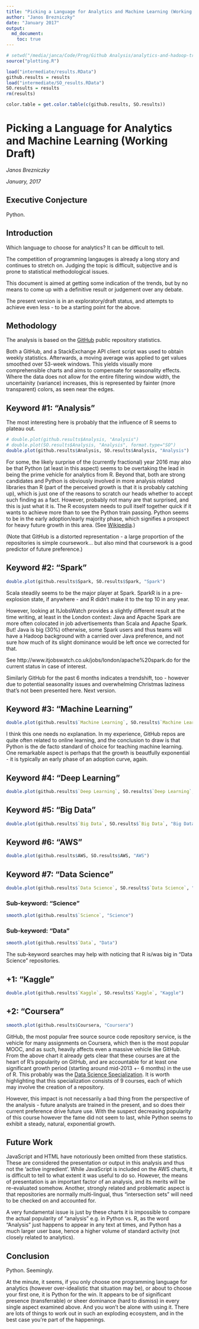 ```yaml
---
title: "Picking a Language for Analytics and Machine Learning (Working Draft)"
author: "Janos Brezniczky"
date: "January 2017"
output:
  md_document:
    toc: true
---
```


```r
# setwd("/media/janca/Code/Prog/Github Analysis/analytics-and-hadoop-trends/github-trends/")
source("plotting.R")

load("intermediate/results.RData")
github.results = results
load("intermediate/SO_results.RData")
SO.results = results
rm(results)

color.table = get.color.table(c(github.results, SO.results))
```

# Picking a Language for Analytics and Machine Learning (Working Draft)

_Janos Brezniczky_

_January, 2017_

## Executive Conjecture

Python.

## Introduction

Which language to choose for analytics? It can be difficult to tell.

The competition of programming langauges is already a long story and continues to stretch on.
Judging the topic is difficult, subjective and is prone to statistical methodological issues.

This document is aimed at getting some indication of the trends, but by no means to come up with a definitive result or judgement over any debate.

The present version is in an exploratory/draft status, and attempts to achieve even less - to be a starting point for the above.

## Methodology

The analysis is based on the [GitHub](http://github.com) public repository statistics.

Both a GitHub, and a StackExchange API client script was used to obtain weekly statistics.
Afterwards, a moving average was applied to get values smoothed over 53-week windows.
This yields visually more comprehensible charts and aims to compensate for seasonality effects.
Where the data does not allow for the entire filtering window width, the uncertainity
(variance) increases, this is represented by fainter (more transparent) colors, as seen
near the edges.

## Keyword #1: "Analysis"

The most interesting here is probably that the influence of R seems to plateau out.

```r
# double.plot(github.results$Analysis, "Analysis")
# double.plot(SO.results$Analysis, "Analysis", format.type="SO")
double.plot(github.results$Analysis, SO.results$Analysis, "Analysis")
```

For some, the likely surprise of the (currently fractional) year 2016 may also be that Python (at least in this aspect) seems to be overtaking the lead in being the prime vehicle for analytics from R. Beyond that, both are strong candidates and Python is obviously involved in more analysis related libraries than R (part of the perceived growth is that it is probably catching up), which is just one of the reasons to scratch our heads whether to accept such finding as a fact. However, probably not many are that surprised, and this is just what it is. The R ecosystem needs to pull itself together quick if it wants to achieve more than to see the Python train passing. Python seems to be in the early adoption/early majority phase, which signifies a prospect for heavy future growth in this area. (See [Wikipedia](https://en.wikipedia.org/wiki/Diffusion_of_innovations).)

(Note that GitHub is a distorted representation - a large proportion of the repositories is simple coursework... but also mind that coursework is a good predictor of future preference.)

## Keyword #2: "Spark"

```r
double.plot(github.results$Spark, SO.results$Spark, "Spark")
```

Scala steadily seems to be the major player at Spark.
SparkR is in a pre-explosion state, if anywhere - and R didn't make it to the top 10 in any year.

However, looking at ItJobsWatch provides a slightly different result at the time writing, at least in the London context: Java and Apache Spark are more often colocated in job advertisements than Scala and Apache Spark. But! Java is big (30%) otherwise, some Spark users and thus teams will have a Hadoop background with a carried over Java preference, and not sure how much of its slight dominance would be left once we corrected for that.

See http://www.itjobswatch.co.uk/jobs/london/apache%20spark.do for the current status in case of interest.

Similarly GitHub for the past 6 months indicates a trendshift, too - however due to potential seasonality issues and overwhelming Christmas laziness that's not been presented here. Next version.


## Keyword #3: "Machine Learning"

```r
double.plot(github.results$`Machine Learning`, SO.results$`Machine Learning`, "Machine Learning")
```

I think this one needs no explanation. In my experience, GitHub repos are quite often related to online learning, and the conclusion to draw is that Python is the de facto standard of choice for teaching machine learning.
One remarkable aspect is perhaps that the growth is beautfully exponential - it is typically an early phase of an adoption curve, again.

## Keyword #4: "Deep Learning"

```r
double.plot(github.results$`Deep Learning`, SO.results$`Deep Learning`, "Deep Learning")
```


## Keyword #5: "Big Data"

```r
double.plot(github.results$`Big Data`, SO.results$`Big Data`, "Big Data")
```

## Keyword #6: "AWS"

```r
double.plot(github.results$AWS, SO.results$AWS, "AWS")
```

## Keyword #7: "Data Science"

```r
double.plot(github.results$`Data Science`, SO.results$`Data Science`, "Data Science")
```

### Sub-keyword: "Science"

```r
smooth.plot(github.results$`Science`, "Science")
```

### Sub-keyword: "Data"

```r
smooth.plot(github.results$`Data`, "Data")
```

The sub-keyword searches may help with noticing that R is/was big in "Data Science" repositories.

## +1: "Kaggle"

```r
double.plot(github.results$`Kaggle`, SO.results$`Kaggle`, "Kaggle")
```

## +2: "Coursera"

```r
smooth.plot(github.results$Coursera, "Coursera")
```

GitHub, the most popular free source source code repository service, is the vehicle for many assignments on Coursera, which then is the most popular MOOC, and as such, heavily affects even a massive vehicle like GitHub.
From the above chart it already gets clear that these courses are at the heart of R's popularity on GitHub, and are accountable for at least one significant growth period (starting around mid-2013 +- 6 months) in the use of R. This probably was the [Data Science Specialization](https://www.coursera.org/specializations/jhu-data-science). It is worth highlighting that this specialization consists of 9 courses, each of which may involve the creation of a repository.

However, this impact is not necessarily a bad thing from the perspective of the analysis - future analysts are trained in the present, and so does their current preference drive future use. With the suspect decreasing popularity of this course however the fame did not seem to last, while Python seems to exhibit a steady, natural, exponential growth.

## Future Work

JavaScript and HTML have notoriously been omitted from these statistics.
These are considered the presentation or output in this analysis and thus not the 'active ingredient'. While JavaScript is included on the AWS charts, it is difficult to tell to what extent it was useful to do so.
However, the means of presentation is an important factor of an analysis, and its merits will be re-evaluated somehow.
Another, strongly related and problematic aspect is that repositories are normally multi-lingual, thus "intersection sets" will need to be checked on and accounted for.

A very fundamental issue is just by these charts it is impossible to compare the actual popularity of "analysis" e.g. in Python vs. R, as the word "Analysis" just happens to appear in any text at times, and Python has a much larger user base, hence a higher volume of standard activity (not closely related to analytics).


## Conclusion

Python. Seemingly.

At the minute, it seems, if you only choose one programming language for analytics (however over-idealistic that situation may be), or about to choose your first one, it is Python for the win.
It appears to be of significant presence (transferrable) or sheer dominance (hard to dismiss) in every single aspect examined above.
And you won't be alone with using it.
There are lots of things to work out in such an exploding ecosystem, and in the best case you're part of the happenings.

